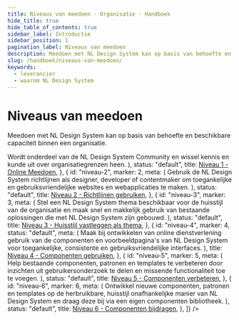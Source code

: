 ```yaml
---
title: Niveaus van meedoen · Organisatie · Handboek
hide_title: true
hide_table_of_contents: true
sidebar_label: Introductie
sidebar_position: 1
pagination_label: Niveaus van meedoen
description: Meedoen met NL Design System kan op basis van behoefte en beschikbare capaciteit binnen een organisatie
slug: /handboek/niveaus-van-meedoen/
keywords:
  - leverancier
  - waarom NL Design System
---
```



# Niveaus van meedoen

Meedoen met NL Design System kan op basis van behoefte en beschikbare capaciteit binnen een organisatie.

<div className="ma-theme">
  <div style={{ ["--denhaag-process-steps-step-distance"]: "12px" }}>
    <Status
      steps={[
        {
          id: "niveau-1",
          marker: "1",
          meta: (
            <Paragraph>
              Wordt onderdeel van de NL Design System Community en wissel kennis en kunde uit over organisatiegrenzen
              heen.
            </Paragraph>
          ),
          status: "default",
          title: <a href="/handboek/niveaus-van-meedoen/niveau-1/">Niveau 1 - Online Meedoen</a>,
        },
        {
          id: "niveau-2",
          marker: 2,
          meta: (
            <Paragraph>
              Gebruik de NL Design System richtlijnen als designer, developer of contentmaker om toegankelijke en
              gebruiksvriendelijke websites en webapplicaties te maken.
            </Paragraph>
          ),
          status: "default",
          title: <a href="/handboek/niveaus-van-meedoen/niveau-2/">Niveau 2 - Richtlijnen gebruiken</a>,
        },
        {
          id: "niveau-3",
          marker: 3,
          meta: (
            <Paragraph>
              Stel een NL Design System thema beschikbaar voor de huisstijl van de organisatie en maak snel en makkelijk
              gebruik van bestaande oplossingen die met NL Design System zijn gebouwd.
            </Paragraph>
          ),
          status: "default",
          title: <a href="/handboek/niveaus-van-meedoen/niveau-3/">Niveau 3 - Huisstijl vastleggen als thema</a>,
        },
        {
          id: "niveau-4",
          marker: 4,
          status: "default",
          meta: (
            <Paragraph>
              Maak bij ontwikkelen van online dienstverlening gebruik van de componenten en voorbeeldpagina's van NL
              Design System voor toegankelijke, consistente en gebruiksvriendelijke interfaces.
            </Paragraph>
          ),
          title: <a href="/handboek/niveaus-van-meedoen/niveau-4/">Niveau 4 - Componenten gebruiken</a>,
        },
        {
          id: "niveau-5",
          marker: 5,
          meta: (
            <Paragraph>
              Help bestaande componenten, patronen en templates te verbeteren door inzichten uit gebruikersonderzoek te
              delen en missende functionaliteit toe te voegen.
            </Paragraph>
          ),
          status: "default",
          title: <a href="/handboek/niveaus-van-meedoen/niveau-5/">Niveau 5 - Componenten verbeteren</a>,
        },
        {
          id: "niveau-6",
          marker: 6,
          meta: (
            <Paragraph>
              Ontwikkel nieuwe componenten, patronen en templates op de herbruikbare, huisstijl onafhankelijke manier
              van NL Design System en draag deze bij via een eigen componenten bibliotheek.
            </Paragraph>
          ),
          status: "default",
          title: <a href="/handboek/niveaus-van-meedoen/niveau-6/">Niveau 6 - Componenten bijdragen</a>,
        },
      ]}
    />
  </div>
</div>
